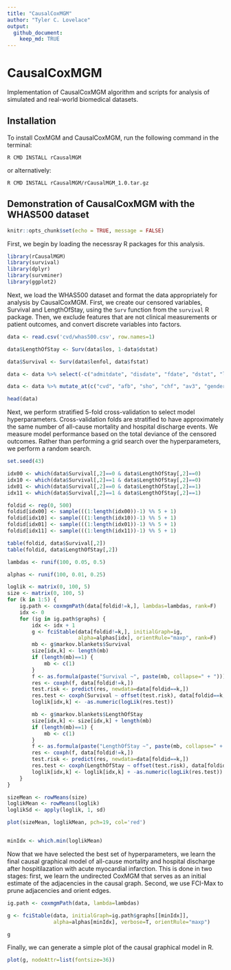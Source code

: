 ```yaml
---
title: "CausalCoxMGM"
author: "Tyler C. Lovelace"
output:
  github_document:
    keep_md: TRUE
---
```


# CausalCoxMGM
Implementation of CausalCoxMGM algorithm and scripts for analysis of simulated and real-world biomedical datasets.

## Installation

To install CoxMGM and CausalCoxMGM, run the following command in the terminal:

```
R CMD INSTALL rCausalMGM
```

or alternatively:

```
R CMD INSTALL rCausalMGM/rCausalMGM_1.0.tar.gz
```

## Demonstration of CausalCoxMGM with the WHAS500 dataset

```r
knitr::opts_chunk$set(echo = TRUE, message = FALSE)
```

First, we begin by loading the necessray R packages for this analysis.

```r
library(rCausalMGM)
library(survival)
library(dplyr)
library(survminer)
library(ggplot2)
```

Next, we load the WHAS500 dataset and format the data appropriately for analysis by CausalCoxMGM. First, we create our censored variables, Survival and LengthOfStay, using the `Surv` function from the `survival` R package. Then, we exclude features that are not clinical measurements or patient outcomes, and convert discrete variables into factors.

```r
data <- read.csv('cvd/whas500.csv', row.names=1)

data$LengthOfStay <- Surv(data$los, 1-data$dstat)

data$Survival <- Surv(data$lenfol, data$fstat)

data <- data %>% select(-c("admitdate", "disdate", "fdate", "dstat", "lenfol", "fstat", "year", "los"))

data <- data %>% mutate_at(c("cvd", "afb", "sho", "chf", "av3", "gender", "miord", "mitype"), factor)

head(data)
```

Next, we perform stratified 5-fold cross-validation to select model hyperparameters. Cross-validation folds are stratified to have approximately the same number of all-cause mortality and hospital discharge events. We measure model performance based on the total deviance of the censored outcomes. Rather than performing a grid search over the hyperparameters, we perform a random search.

```r
set.seed(43)

idx00 <- which(data$Survival[,2]==0 & data$LengthOfStay[,2]==0)
idx10 <- which(data$Survival[,2]==1 & data$LengthOfStay[,2]==0)
idx01 <- which(data$Survival[,2]==0 & data$LengthOfStay[,2]==1)
idx11 <- which(data$Survival[,2]==1 & data$LengthOfStay[,2]==1)

foldid <- rep(0, 500)
foldid[idx00] <- sample(((1:length(idx00))-1) %% 5 + 1)
foldid[idx10] <- sample(((1:length(idx10))-1) %% 5 + 1)
foldid[idx01] <- sample(((1:length(idx01))-1) %% 5 + 1)
foldid[idx11] <- sample(((1:length(idx11))-1) %% 5 + 1)

table(foldid, data$Survival[,2])
table(foldid, data$LengthOfStay[,2])

lambdas <- runif(100, 0.05, 0.5)

alphas <- runif(100, 0.01, 0.25)

loglik <- matrix(0, 100, 5)
size <- matrix(0, 100, 5)
for (k in 1:5) {
    ig.path <- coxmgmPath(data[foldid!=k,], lambdas=lambdas, rank=F)
    idx <- 0
    for (ig in ig.path$graphs) {
        idx <- idx + 1
        g <- fciStable(data[foldid!=k,], initialGraph=ig,
                       alpha=alphas[idx], orientRule="maxp", rank=F)
        mb <- g$markov.blankets$Survival
        size[idx,k] <- length(mb)
        if (length(mb)==1) {
            mb <- c(1)
        }
        f <- as.formula(paste("Survival ~", paste(mb, collapse=" + ")))
        res <- coxph(f, data[foldid!=k,])
        test.risk <- predict(res, newdata=data[foldid==k,])
        res.test <- coxph(Survival ~ offset(test.risk), data[foldid==k,])
        loglik[idx,k] <- -as.numeric(logLik(res.test))

        mb <- g$markov.blankets$LengthOfStay
        size[idx,k] <- size[idx,k] + length(mb)
        if (length(mb)==1) {
            mb <- c(1)
        }
        f <- as.formula(paste("LengthOfStay ~", paste(mb, collapse=" + ")))
        res <- coxph(f, data[foldid!=k,])
        test.risk <- predict(res, newdata=data[foldid==k,])
        res.test <- coxph(LengthOfStay ~ offset(test.risk), data[foldid==k,])
        loglik[idx,k] <- loglik[idx,k] + -as.numeric(logLik(res.test))
    }
}

sizeMean <- rowMeans(size)
loglikMean <- rowMeans(loglik)
loglikSd <- apply(loglik, 1, sd)

plot(sizeMean, loglikMean, pch=19, col='red')


minIdx <- which.min(loglikMean)
```

Now that we have selected the best set of hyperparameters, we learn the final causal graphical model of all-cause mortality and hospital discharge after hospitilazation with acute myocardial infarction. This is done in two stages: first, we learn the undirected CoxMGM that serves as an initial estimate of the adjacencies in the causal graph. Second, we use FCI-Max to prune adjacencies and orient edges.

```r
ig.path <- coxmgmPath(data, lambda=lambdas)

g <- fciStable(data, initialGraph=ig.path$graphs[[minIdx]],
               alpha=alphas[minIdx], verbose=T, orientRule="maxp")

g
```

Finally, we can generate a simple plot of the causal graphical model in R.

```r
plot(g, nodeAttr=list(fontsize=36))
```